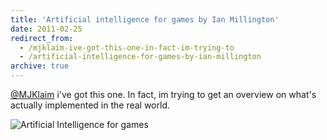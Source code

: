 ```yaml
---
title: 'Artificial intelligence for games by Ian Millington'
date: 2011-02-25
redirect_from:
  - /mjklaim-ive-got-this-one-in-fact-im-trying-to
  - /artificial-intelligence-for-games-by-ian-millington
archive: true
---
```


[@MJKlaim](http://twitter.com/mjklaim) i've got this one. In fact, im trying to
get an overview on what's actually implemented in the real world.

![Artificial Intelligence for games](./artificial-intelligence-for-games.jpeg)
